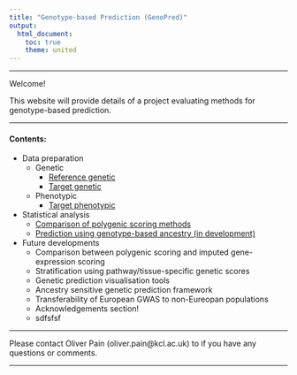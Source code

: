 ```yaml
---
title: "Genotype-based Prediction (GenoPred)"
output: 
  html_document:
    toc: true
    theme: united
---
```


***

Welcome!

This website will provide details of a project evaluating methods for genotype-based prediction.

***

#### Contents:

* Data preparation
  * Genetic
    * [Reference genetic](https://opain.github.io/GenoPred/Pipeline_prep.html)
    * [Target genetic](https://opain.github.io/GenoPred/Genotype-based_scoring_in_target_samples.html)
  * Phenotypic
    * [Target phenotypic](https://opain.github.io/GenoPred/Target_sample_phenotype_prep.html)
    
* Statistical analysis
  * [Comparison of polygenic scoring methods](https://opain.github.io/GenoPred/Determine_optimal_polygenic_scoring_approach.html)
  * [Prediction using genotype-based ancestry (in development)](https://opain.github.io/GenoPred/Ancestry-based_prediction.html)
  
* Future developments
  * Comparison between polygenic scoring and imputed gene-expression scoring
  * Stratification using pathway/tissue-specific genetic scores
  * Genetic prediction visualisation tools
  * Ancestry sensitive genetic prediction framework
  * Transferability of European GWAS to non-Eureopan populations
  * Acknowledgements section!
  * sdfsfsf

***

Please contact Oliver Pain (oliver.pain@kcl.ac.uk) to if you have any questions or comments.

***
